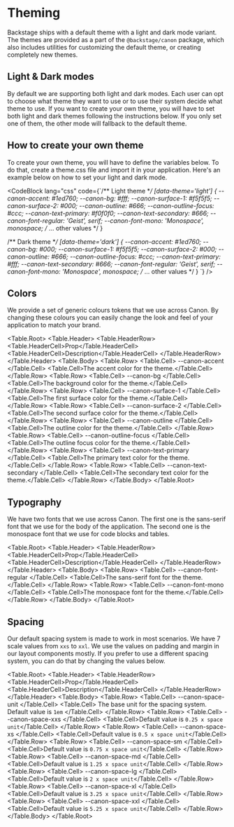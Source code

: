 
# Theming

Backstage ships with a default theme with a light and dark mode variant. The
themes are provided as a part of the `@backstage/canon` package, which also
includes utilities for customizing the default theme, or creating completely
new themes.

## Light & Dark modes

By default we are supporting both light and dark modes. Each user can opt to
choose what theme they want to use or to use their system decide what theme to
use. If you want to create your own theme, you will have to set both light and
dark themes following the instructions below. If you only set one of them, the
other mode will fallback to the default theme.

## How to create your own theme

To create your own theme, you will have to define the variables below. To do
that, create a theme.css file and import it in your application. Here's an
example below on how to set your light and dark mode.

<CodeBlock
  lang="css"
  code={`/** Light theme **/
[data-theme='light'] {
    --canon-accent: #1ed760;
    --canon-bg: #fff;
    --canon-surface-1: #f5f5f5;
    --canon-surface-2: #000;
    --canon-outline: #666;
    --canon-outline-focus: #ccc;
    --canon-text-primary: #f0f0f0;
    --canon-text-secondary: #666;
    --canon-font-regular: 'Geist', serif;
    --canon-font-mono: 'Monospace', monospace;
    /* ... other values */
}
  
/** Dark theme **/
[data-theme='dark'] {
    --canon-accent: #1ed760;
    --canon-bg: #000;
    --canon-surface-1: #f5f5f5;
    --canon-surface-2: #000;
    --canon-outline: #666;
    --canon-outline-focus: #ccc;
    --canon-text-primary: #fff;
    --canon-text-secondary: #666;
    --canon-font-regular: 'Geist', serif;
    --canon-font-mono: 'Monospace', monospace;
    /* ... other values */
}
`}
/>

## Colors

We provide a set of generic colours tokens that we use across Canon. By
changing these colours you can easily change the look and feel of your
application to match your brand.

<Table.Root>
  <Table.Header>
    <Table.HeaderRow>
      <Table.HeaderCell>Prop</Table.HeaderCell>
      <Table.HeaderCell>Description</Table.HeaderCell>
    </Table.HeaderRow>
  </Table.Header>
  <Table.Body>
    <Table.Row>
      <Table.Cell>
        <Chip head>--canon-accent</Chip>
      </Table.Cell>
      <Table.Cell>The accent color for the theme.</Table.Cell>
    </Table.Row>
    <Table.Row>
      <Table.Cell>
        <Chip head>--canon-bg</Chip>
      </Table.Cell>
      <Table.Cell>The background color for the theme.</Table.Cell>
    </Table.Row>
    <Table.Row>
      <Table.Cell>
        <Chip head>--canon-surface-1</Chip>
      </Table.Cell>
      <Table.Cell>The first surface color for the theme.</Table.Cell>
    </Table.Row>
    <Table.Row>
      <Table.Cell>
        <Chip head>--canon-surface-2</Chip>
      </Table.Cell>
      <Table.Cell>The second surface color for the theme.</Table.Cell>
    </Table.Row>
    <Table.Row>
      <Table.Cell>
        <Chip head>--canon-outline</Chip>
      </Table.Cell>
      <Table.Cell>The outline color for the theme.</Table.Cell>
    </Table.Row>
    <Table.Row>
      <Table.Cell>
        <Chip head>--canon-outline-focus</Chip>
      </Table.Cell>
      <Table.Cell>The outline focus color for the theme.</Table.Cell>
    </Table.Row>
    <Table.Row>
      <Table.Cell>
        <Chip head>--canon-text-primary</Chip>
      </Table.Cell>
      <Table.Cell>The primary text color for the theme.</Table.Cell>
    </Table.Row>
    <Table.Row>
      <Table.Cell>
        <Chip head>--canon-text-secondary</Chip>
      </Table.Cell>
      <Table.Cell>The secondary text color for the theme.</Table.Cell>
    </Table.Row>
  </Table.Body>
</Table.Root>

## Typography

We have two fonts that we use across Canon. The first one is the sans-serif
font that we use for the body of the application. The second one is the
monospace font that we use for code blocks and tables.

<Table.Root>
  <Table.Header>
    <Table.HeaderRow>
      <Table.HeaderCell>Prop</Table.HeaderCell>
      <Table.HeaderCell>Description</Table.HeaderCell>
    </Table.HeaderRow>
  </Table.Header>
  <Table.Body>
    <Table.Row>
      <Table.Cell>
        <Chip head>--canon-font-regular</Chip>
      </Table.Cell>
      <Table.Cell>The sans-serif font for the theme.</Table.Cell>
    </Table.Row>
    <Table.Row>
      <Table.Cell>
        <Chip head>--canon-font-mono</Chip>
      </Table.Cell>
      <Table.Cell>The monospace font for the theme.</Table.Cell>
    </Table.Row>
  </Table.Body>
</Table.Root>

## Spacing

Our default spacing system is made to work in most scenarios. We have 7 scale
values from `xxs` to `xxl`. We use the values on padding and margin in our
layout components mostly. If you prefer to use a different spacing system, you
can do that by changing the values below.

<Table.Root>
  <Table.Header>
    <Table.HeaderRow>
      <Table.HeaderCell>Prop</Table.HeaderCell>
      <Table.HeaderCell>Description</Table.HeaderCell>
    </Table.HeaderRow>
  </Table.Header>
  <Table.Body>
    <Table.Row>
      <Table.Cell>
        <Chip head>--canon-space-unit</Chip>
      </Table.Cell>
      <Table.Cell>
        The base unit for the spacing system. Default value is `1em`
      </Table.Cell>
    </Table.Row>
    <Table.Row>
      <Table.Cell>
        <Chip head>--canon-space-xxs</Chip>
      </Table.Cell>
      <Table.Cell>Default value is `0.25 x space unit`</Table.Cell>
    </Table.Row>
    <Table.Row>
      <Table.Cell>
        <Chip head>--canon-space-xs</Chip>
      </Table.Cell>
      <Table.Cell>Default value is `0.5 x space unit`</Table.Cell>
    </Table.Row>
    <Table.Row>
      <Table.Cell>
        <Chip head>--canon-space-sm</Chip>
      </Table.Cell>
      <Table.Cell>Default value is `0.75 x space unit`</Table.Cell>
    </Table.Row>
    <Table.Row>
      <Table.Cell>
        <Chip head>--canon-space-md</Chip>
      </Table.Cell>
      <Table.Cell>Default value is `1.25 x space unit`</Table.Cell>
    </Table.Row>
    <Table.Row>
      <Table.Cell>
        <Chip head>--canon-space-lg</Chip>
      </Table.Cell>
      <Table.Cell>Default value is `2 x space unit`</Table.Cell>
    </Table.Row>
    <Table.Row>
      <Table.Cell>
        <Chip head>--canon-space-xl</Chip>
      </Table.Cell>
      <Table.Cell>Default value is `3.25 x space unit`</Table.Cell>
    </Table.Row>
    <Table.Row>
      <Table.Cell>
        <Chip head>--canon-space-xxl</Chip>
      </Table.Cell>
      <Table.Cell>Default value is `5.25 x space unit`</Table.Cell>
    </Table.Row>
  </Table.Body>
</Table.Root>
